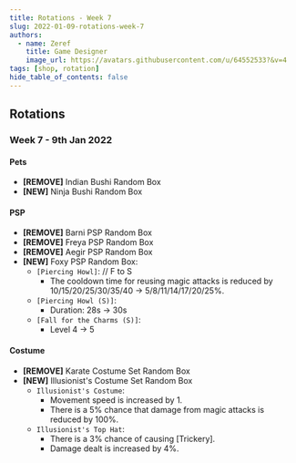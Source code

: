 ```yaml
---
title: Rotations - Week 7 
slug: 2022-01-09-rotations-week-7
authors:
  - name: Zeref
    title: Game Designer
    image_url: https://avatars.githubusercontent.com/u/64552533?&v=4
tags: [shop, rotation]
hide_table_of_contents: false
---
```



## Rotations

### **Week 7** - **9th Jan 2022**

#### Pets
- **[REMOVE]** Indian Bushi Random Box
- **[NEW]** Ninja Bushi Random Box

#### PSP
- **[REMOVE]** Barni PSP Random Box
- **[REMOVE]** Freya PSP Random Box
- **[REMOVE]** Aegir PSP Random Box
- **[NEW]** Foxy PSP Random Box:
  - `[Piercing Howl]`:  // F to S
    - The cooldown time for reusing magic attacks is reduced by 10/15/20/25/30/35/40 -> 5/8/11/14/17/20/25%.
  - `[Piercing Howl (S)]`:
    - Duration: 28s -> 30s
  - `[Fall for the Charms (S)]`:
    - Level 4 -> 5

#### Costume
- **[REMOVE]** Karate Costume Set Random Box
- **[NEW]** Illusionist's Costume Set Random Box
  - `Illusionist's Costume`:
    - <BCard>Movement speed is increased by 1.</BCard>
    - <BCard>There is a 5% chance that damage from magic attacks is reduced by 100%.</BCard>
  - `Illusionist's Top Hat`:
    - <BCard>There is a 3% chance of causing [Trickery].</BCard>
    - <BCard>Damage dealt is increased by 4%.</BCard>
